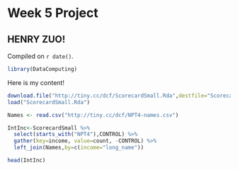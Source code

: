 # Week 5 Project

## HENRY ZUO!

<!-- leave this material as is -->
Compiled on `r date()`.

```r
library(DataComputing)
```
<!-- put your content after this line -->

Here is my content!

```r
download.file("http://tiny.cc/dcf/ScorecardSmall.Rda",destfile="ScorecardSmall.Rda")
load("ScorecardSmall.Rda")
```

```r
Names <- read.csv("http://tiny.cc/dcf/NPT4-names.csv")

IntInc<-ScorecardSmall %>%
  select(starts_with("NPT4"),CONTROL) %>%
  gather(key=income, value=count, -CONTROL) %>%
  left_join(Names,by=c(income="long_name"))

head(IntInc)
```